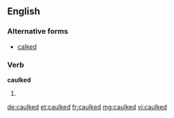==English==

===Alternative forms===
* [[calked]]

===Verb===
'''caulked'''

# {{past of|caulk}}

[[de:caulked]]
[[et:caulked]]
[[fr:caulked]]
[[mg:caulked]]
[[vi:caulked]]